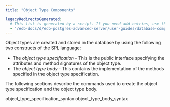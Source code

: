 ```yaml
---
title: "Object Type Components"

legacyRedirectsGenerated:
  # This list is generated by a script. If you need add entries, use the `legacyRedirects` key.
  - "/edb-docs/d/edb-postgres-advanced-server/user-guides/database-compatibility-for-oracle-developers-guide/11/Database_Compatibility_for_Oracle_Developers_Guide.1.093.html"
---
```


<div id="object_type_components" class="registered_link"></div>

Object types are created and stored in the database by using the following two constructs of the SPL language:

-   The *object type specification* - This is the public interface specifying the attributes and method signatures of the object type.
-   The *object type body* - This contains the implementation of the methods specified in the object type specification.

The following sections describe the commands used to create the object type specification and the object type body.

<div class="toctree" maxdepth="3">

object_type_specification_syntax object_type_body_syntax

</div>
